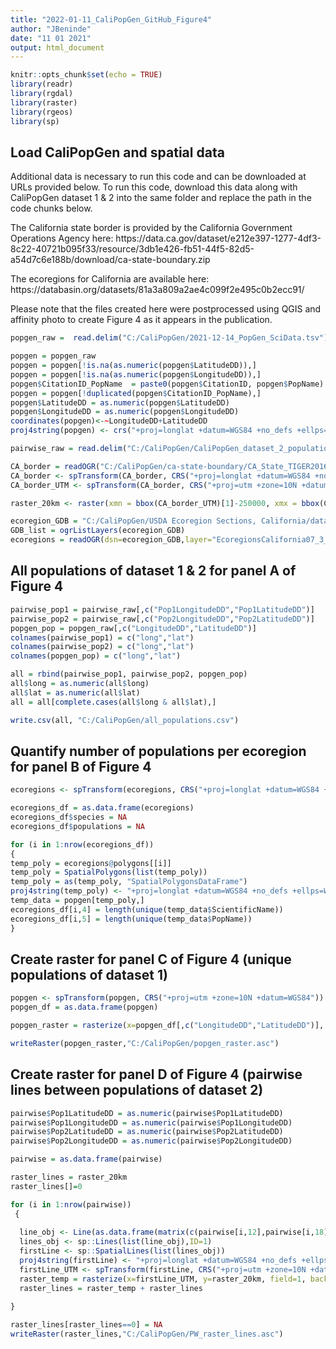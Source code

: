---
title: "2022-01-11_CaliPopGen_GitHub_Figure4"
author: "JBeninde"
date: "11 01 2021"
output: html_document
---

```{r setup, include=FALSE}

knitr::opts_chunk$set(echo = TRUE)
library(readr)
library(rgdal)
library(raster)
library(rgeos)
library(sp)

```


## Load CaliPopGen and spatial data

Additional data is necessary to run this code and can be downloaded at URLs provided below. To run this code, download this data along with CaliPopGen dataset 1 & 2 into the same folder and replace the path in the code chunks below.

The California state border is provided by the California Government Operations Agency here: https://data.ca.gov/dataset/e212e397-1277-4df3-8c22-40721b095f33/resource/3db1e426-fb51-44f5-82d5-a54d7c6e188b/download/ca-state-boundary.zip

The ecoregions for California are available here: https://databasin.org/datasets/81a3a809a2ae4c099f2e495c0b2ecc91/

Please note that the files created here were postprocessed using QGIS and affinity photo to create Figure 4 as it appears in the publication. 

```{r}

popgen_raw =  read.delim("C:/CaliPopGen/2021-12-14_PopGen_SciData.tsv")

popgen = popgen_raw
popgen = popgen[!is.na(as.numeric(popgen$LatitudeDD)),]
popgen = popgen[!is.na(as.numeric(popgen$LongitudeDD)),]
popgen$CitationID_PopName  = paste0(popgen$CitationID, popgen$PopName)
popgen = popgen[!duplicated(popgen$CitationID_PopName),]
popgen$LatitudeDD = as.numeric(popgen$LatitudeDD)
popgen$LongitudeDD = as.numeric(popgen$LongitudeDD)
coordinates(popgen)<-~LongitudeDD+LatitudeDD
proj4string(popgen) <- crs("+proj=longlat +datum=WGS84 +no_defs +ellps=WGS84 +towgs84=0,0,0")

pairwise_raw = read.delim("C:/CaliPopGen/CaliPopGen_dataset_2_population_genetic_differentiation_TSV.tsv")

CA_border = readOGR("C:/CaliPopGen/ca-state-boundary/CA_State_TIGER2016.shp")
CA_border <- spTransform(CA_border, CRS("+proj=longlat +datum=WGS84 +no_defs +ellps=WGS84 +towgs84=0,0,0"))
CA_border_UTM <- spTransform(CA_border, CRS("+proj=utm +zone=10N +datum=WGS84"))

raster_20km <- raster(xmn = bbox(CA_border_UTM)[1]-250000, xmx = bbox(CA_border_UTM)[3], ymn = bbox(CA_border_UTM)[2], ymx = bbox(CA_border_UTM)[4], res = c(20000,20000))

ecoregion_GDB = "C:/CaliPopGen/USDA Ecoregion Sections, California/data/v10/ecoregionscalifornia07_3.gdb"
GDB_list = ogrListLayers(ecoregion_GDB) 
ecoregions = readOGR(dsn=ecoregion_GDB,layer="EcoregionsCalifornia07_3_Sections_CAClip") 

```


## All populations of dataset 1 & 2 for panel A of Figure 4

```{r}

pairwise_pop1 = pairwise_raw[,c("Pop1LongitudeDD","Pop1LatitudeDD")]
pairwise_pop2 = pairwise_raw[,c("Pop2LongitudeDD","Pop2LatitudeDD")]
popgen_pop = popgen_raw[,c("LongitudeDD","LatitudeDD")]
colnames(pairwise_pop1) = c("long","lat")
colnames(pairwise_pop2) = c("long","lat")
colnames(popgen_pop) = c("long","lat")

all = rbind(pairwise_pop1, pairwise_pop2, popgen_pop)
all$long = as.numeric(all$long)
all$lat = as.numeric(all$lat)
all = all[complete.cases(all$long & all$lat),]

write.csv(all, "C:/CaliPopGen/all_populations.csv")

```


## Quantify number of populations per ecoregion for panel B of Figure 4

```{r}

ecoregions <- spTransform(ecoregions, CRS("+proj=longlat +datum=WGS84 +no_defs +ellps=WGS84 +towgs84=0,0,0"))

ecoregions_df = as.data.frame(ecoregions)
ecoregions_df$species = NA
ecoregions_df$populations = NA

for (i in 1:nrow(ecoregions_df))
{
temp_poly = ecoregions@polygons[[i]]
temp_poly = SpatialPolygons(list(temp_poly))
temp_poly = as(temp_poly, "SpatialPolygonsDataFrame")
proj4string(temp_poly) <- "+proj=longlat +datum=WGS84 +no_defs +ellps=WGS84 +towgs84=0,0,0"
temp_data = popgen[temp_poly,]
ecoregions_df[i,4] = length(unique(temp_data$ScientificName))
ecoregions_df[i,5] = length(unique(temp_data$PopName))
}

```


## Create raster for panel C of Figure 4 (unique populations of dataset 1)

```{r}

popgen <- spTransform(popgen, CRS("+proj=utm +zone=10N +datum=WGS84"))
popgen_df = as.data.frame(popgen)

popgen_raster = rasterize(x=popgen_df[,c("LongitudeDD","LatitudeDD")], y=raster_20km,   field=popgen_df[,"CitationID_PopName"], fun='count')

writeRaster(popgen_raster,"C:/CaliPopGen/popgen_raster.asc")

```


## Create raster for panel D of Figure 4 (pairwise lines between populations of dataset 2)

```{r}

pairwise$Pop1LatitudeDD = as.numeric(pairwise$Pop1LatitudeDD)
pairwise$Pop1LongitudeDD = as.numeric(pairwise$Pop1LongitudeDD)
pairwise$Pop2LatitudeDD = as.numeric(pairwise$Pop2LatitudeDD)
pairwise$Pop2LongitudeDD = as.numeric(pairwise$Pop2LongitudeDD)

pairwise = as.data.frame(pairwise)

raster_lines = raster_20km
raster_lines[]=0

for (i in 1:nrow(pairwise))
 {
  
  line_obj <- Line(as.data.frame(matrix(c(pairwise[i,12],pairwise[i,18],pairwise[i,11],pairwise[i,17]), 2,2)))
  lines_obj <- sp::Lines(list(line_obj),ID=1)
  firstLine <- sp::SpatialLines(list(lines_obj))
  proj4string(firstLine) <- "+proj=longlat +datum=WGS84 +no_defs +ellps=WGS84 +towgs84=0,0,0"
  firstLine_UTM <- spTransform(firstLine, CRS("+proj=utm +zone=10N +datum=WGS84"))
  raster_temp = rasterize(x=firstLine_UTM, y=raster_20km, field=1, background = 0)
  raster_lines = raster_temp + raster_lines
  
}

raster_lines[raster_lines==0] = NA
writeRaster(raster_lines,"C:/CaliPopGen/PW_raster_lines.asc")

```

